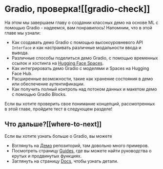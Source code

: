 # Gradio, проверка![[gradio-check]]

<CourseFloatingBanner
    chapter={9}
    classNames="absolute z-10 right-0 top-0"
/>

На этом мы завершаем главу о создании классных демо на основе ML с помощью Gradio - надеемся, вам понравилось! Напомним, что в этой главе мы узнали:

- Как создавать демо Gradio с помощью высокоуровневого API `Interface` и как настраивать различные модальности ввода и вывода.
- Различные способы поделиться демо Gradio, с помощью временных ссылок и хостинга на [Hugging Face Spaces](https://huggingface.co/spaces).
- Как интегрировать демо Gradio с моделями и Spaces на Hugging Face Hub.
- Расширенные возможности, такие как хранение состояния в демо или обеспечение аутентификации.
- Как получить полный контроль над потоком данных и макетом демо с помощью Gradio Blocks.

Если вы хотите проверить свое понимание концепций, рассмотренных в этой главе, пройдите тест в следующем разделе!

## Что дальше?[[where-to-next]]

Если вы хотите узнать больше о Gradio, вы можете

- Взглянуть на [Демо](https://github.com/gradio-app/gradio/tree/main/demo) репозиторий, там довольно много примеров.
- Посмотреть страницу [Guides](https://gradio.app/guides/), где вы можете найти руководства о крутых и продвинутых функциях.
- Заглянуть на страницу [Docs](https://gradio.app/docs/), чтобы узнать детали.
